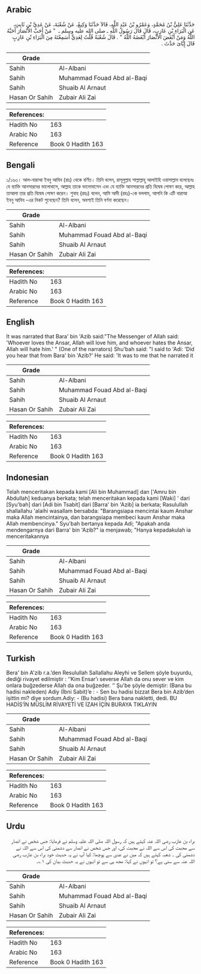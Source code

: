 ## Arabic


<div dir="rtl" lang="ar" style={{fontSize:'larger',backgroundColor:'#f8f9fa',padding:20}}>
حَدَّثَنَا عَلِيُّ بْنُ مُحَمَّدٍ، وَعَمْرُو بْنُ عَبْدِ اللَّهِ، قَالاَ حَدَّثَنَا وَكِيعٌ، عَنْ شُعْبَةَ، عَنْ عَدِيِّ بْنِ ثَابِتٍ، عَنِ الْبَرَاءِ بْنِ عَازِبٍ، قَالَ قَالَ رَسُولُ اللَّهِ ـ صلى الله عليه وسلم ـ ‏ "‏ مَنْ أَحَبَّ الأَنْصَارَ أَحَبَّهُ اللَّهُ وَمَنْ أَبْغَضَ الأَنْصَارَ أَبْغَضَهُ اللَّهُ ‏"‏ ‏.‏ قَالَ شُعْبَةُ قُلْتُ لِعَدِيٍّ أَسَمِعْتَهُ مِنَ الْبَرَاءِ بْنِ عَازِبٍ قَالَ إِيَّاىَ حَدَّثَ ‏.‏
</div>
<div style={{backgroundColor:'#f8f9fa',padding:20, marginBottom: 10}}><table> <thead> <tr> <th>Grade</th> <th></th> </tr> </thead> <tbody> <tr><td>Sahih</td><td>Al-Albani</td></tr><tr><td>Sahih</td><td>Muhammad Fouad Abd al-Baqi</td></tr><tr><td>Sahih</td><td>Shuaib Al Arnaut</td></tr><tr><td>Hasan Or Sahih</td><td>Zubair Ali Zai</td></tr></tbody></table><table> <thead> <tr> <th>References:</th> <th></th> </tr> </thead> <tbody><tr><td>Hadith No</td><td>163</td></tr><tr><td>Arabic No</td><td>163</td></tr><tr><td>Reference</td><td>Book 0 Hadith 163</td></tr></tbody></table></div>

## Bengali


<div dir="ltr" lang="bn" style={{fontSize:'larger',backgroundColor:'#f8f9fa',padding:20}}>
১/১৬৩। আল-বারাআ ইবনু আযিব (রাঃ) থেকে বর্ণিত। তিনি বলেন, রাসূলুল্লাহ সাল্লাল্লাহু আলাইহি ওয়াসাল্লাম বলেছেনঃ যে ব্যাক্তি আনসারদের ভালোবাসে, আল্লাহ তাকে ভালোবাসেন এবং যে ব্যাক্তি আনসারদের প্রতি বিদ্বেষ পোষণ করে, আল্লাহ তাআলা তার প্রতি বিদ্বেষ পোষণ করেন। শুবাহ (রহঃ) বলেন, আমি আদী (রহঃ)-কে বললাম, আপনি কি এটি বারাআ ইবনু আযিব -এর নিকট শুনেছেন? তিনি বলেন, অবশ্যই তিনি বর্ণনা করেছেন।
</div>
<div style={{backgroundColor:'#f8f9fa',padding:20, marginBottom: 10}}><table> <thead> <tr> <th>Grade</th> <th></th> </tr> </thead> <tbody> <tr><td>Sahih</td><td>Al-Albani</td></tr><tr><td>Sahih</td><td>Muhammad Fouad Abd al-Baqi</td></tr><tr><td>Sahih</td><td>Shuaib Al Arnaut</td></tr><tr><td>Hasan Or Sahih</td><td>Zubair Ali Zai</td></tr></tbody></table><table> <thead> <tr> <th>References:</th> <th></th> </tr> </thead> <tbody><tr><td>Hadith No</td><td>163</td></tr><tr><td>Arabic No</td><td>163</td></tr><tr><td>Reference</td><td>Book 0 Hadith 163</td></tr></tbody></table></div>

## English


<div dir="ltr" lang="en" style={{fontSize:'larger',backgroundColor:'#f8f9fa',padding:20}}>
It was narrated that Bara' bin 'Azib said:"The Messenger of Allah said: 'Whoever loves the Ansar, Allah will love him, and whoever hates the Ansar, Allah will hate him.' " (One of the narrators) Shu'bah said: "I said to 'Adi: 'Did you hear that from Bara' bin 'Azib?' He said: 'It was to me that he narrated it
</div>
<div style={{backgroundColor:'#f8f9fa',padding:20, marginBottom: 10}}><table> <thead> <tr> <th>Grade</th> <th></th> </tr> </thead> <tbody> <tr><td>Sahih</td><td>Al-Albani</td></tr><tr><td>Sahih</td><td>Muhammad Fouad Abd al-Baqi</td></tr><tr><td>Sahih</td><td>Shuaib Al Arnaut</td></tr><tr><td>Hasan Or Sahih</td><td>Zubair Ali Zai</td></tr></tbody></table><table> <thead> <tr> <th>References:</th> <th></th> </tr> </thead> <tbody><tr><td>Hadith No</td><td>163</td></tr><tr><td>Arabic No</td><td>163</td></tr><tr><td>Reference</td><td>Book 0 Hadith 163</td></tr></tbody></table></div>

## Indonesian


<div dir="ltr" lang="id" style={{fontSize:'larger',backgroundColor:'#f8f9fa',padding:20}}>
Telah menceritakan kepada kami [Ali bin Muhammad] dan ['Amru bin Abdullah] keduanya berkata; telah menceritakan kepada kami [Waki] ' dari [Syu'bah] dari [Adi bin Tsabit] dari [Barra' bin 'Azib] ia berkata; Rasulullah shallallahu 'alaihi wasallam bersabda: "Barangsiapa mencintai kaum Anshar maka Allah mencintainya, dan barangsiapa membeci kaum Anshar maka Allah membencinya." Syu'bah bertanya kepada Adi; "Apakah anda mendengarnya dari Barra' bin 'Azib?" ia menjawab; "Hanya kepadakulah ia menceritakannya
</div>
<div style={{backgroundColor:'#f8f9fa',padding:20, marginBottom: 10}}><table> <thead> <tr> <th>Grade</th> <th></th> </tr> </thead> <tbody> <tr><td>Sahih</td><td>Al-Albani</td></tr><tr><td>Sahih</td><td>Muhammad Fouad Abd al-Baqi</td></tr><tr><td>Sahih</td><td>Shuaib Al Arnaut</td></tr><tr><td>Hasan Or Sahih</td><td>Zubair Ali Zai</td></tr></tbody></table><table> <thead> <tr> <th>References:</th> <th></th> </tr> </thead> <tbody><tr><td>Hadith No</td><td>163</td></tr><tr><td>Arabic No</td><td>163</td></tr><tr><td>Reference</td><td>Book 0 Hadith 163</td></tr></tbody></table></div>

## Turkish


<div dir="ltr" lang="tr" style={{fontSize:'larger',backgroundColor:'#f8f9fa',padding:20}}>
Bera' bin A'zib r.a.’den Resulullah Sallallahu Aleyhi ve Sellem şöyle buyurdu, dediği rivayet edilmiştir : ‘‘Kim Ensar’ı severse Allah da onu sever ve kim onlara buğzederse Allah da ona buğzeder. ‘’ Şu'be şöyle demiştir: (Bana bu hadisi nakleden) Adiy (İbni Sabit)’e : - Sen bu hadisi bizzat Bera bin Azib’den işittin mi? diye sordum.Adiy: - (Bu hadisi) Bera bana nakletti, dedi. BU HADİS’İN MÜSLİM RİVAYETİ VE İZAH İÇİN BURAYA TIKLAYIN
</div>
<div style={{backgroundColor:'#f8f9fa',padding:20, marginBottom: 10}}><table> <thead> <tr> <th>Grade</th> <th></th> </tr> </thead> <tbody> <tr><td>Sahih</td><td>Al-Albani</td></tr><tr><td>Sahih</td><td>Muhammad Fouad Abd al-Baqi</td></tr><tr><td>Sahih</td><td>Shuaib Al Arnaut</td></tr><tr><td>Hasan Or Sahih</td><td>Zubair Ali Zai</td></tr></tbody></table><table> <thead> <tr> <th>References:</th> <th></th> </tr> </thead> <tbody><tr><td>Hadith No</td><td>163</td></tr><tr><td>Arabic No</td><td>163</td></tr><tr><td>Reference</td><td>Book 0 Hadith 163</td></tr></tbody></table></div>

## Urdu


<div dir="rtl" lang="ur" style={{fontSize:'larger',backgroundColor:'#f8f9fa',padding:20}}>
براء بن عازب رضی اللہ عنہ کہتے ہیں کہ رسول اللہ صلی اللہ علیہ وسلم نے فرمایا: جس شخص نے انصار سے محبت کی اس سے اللہ نے محبت کی، اور جس شخص نے انصار سے دشمنی کی اس سے اللہ نے دشمنی کی ۔ شعبہ کہتے ہیں کہ میں نے عدی سے پوچھا: کیا آپ نے یہ حدیث خود براء بن عازب رضی اللہ عنہ سے سنی ہے؟ تو انہوں نے کہا: مجھ ہی سے تو انہوں نے یہ حدیث بیان کی ۱؎۔
</div>
<div style={{backgroundColor:'#f8f9fa',padding:20, marginBottom: 10}}><table> <thead> <tr> <th>Grade</th> <th></th> </tr> </thead> <tbody> <tr><td>Sahih</td><td>Al-Albani</td></tr><tr><td>Sahih</td><td>Muhammad Fouad Abd al-Baqi</td></tr><tr><td>Sahih</td><td>Shuaib Al Arnaut</td></tr><tr><td>Hasan Or Sahih</td><td>Zubair Ali Zai</td></tr></tbody></table><table> <thead> <tr> <th>References:</th> <th></th> </tr> </thead> <tbody><tr><td>Hadith No</td><td>163</td></tr><tr><td>Arabic No</td><td>163</td></tr><tr><td>Reference</td><td>Book 0 Hadith 163</td></tr></tbody></table></div>